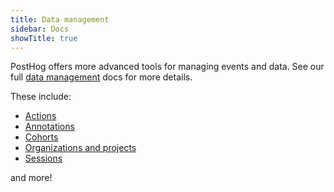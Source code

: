```yaml
---
title: Data management
sidebar: Docs
showTitle: true
---
```


PostHog offers more advanced tools for managing events and data. See our full [data management](https://posthog.com/docs/data) docs for more details.

These include:

- [Actions](/docs/data/actions)
- [Annotations](/docs/data/annotations)
- [Cohorts](/docs/data/cohorts)
- [Organizations and projects](/docs/data/organizations-and-projects)
- [Sessions](https://posthog.com/docs/data/sessions)

and more!
